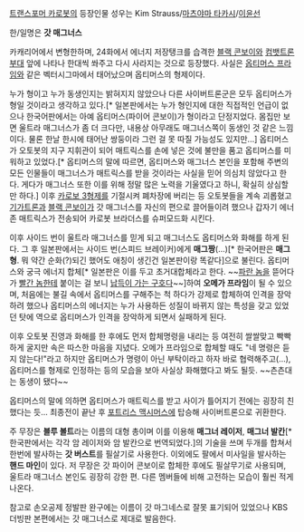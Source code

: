 [[트랜스포머 카로봇]]의 등장인물
성우는 Kim Strauss/[[마츠야마 타카시]]/[[이윤선]]

한/일명은 '''갓 매그너스'''

카캐리어에서 변형한하며, 24화에서 에너지 저장탱크를 습격한 [[블랙 콘보이]]와 [[컴뱃트론]]부대 앞에 나타나 한대씩 쏴주고 다시 사라지는 것으로 등장했다. 사실은 [[옵티머스 프라임(RID)|옵티머스 프라임]]와 같은 벡터시그마에서 태어났으며 옵티머스의 형제이다.

누가 형이고 누가 동생인지는 밝혀지지 않았으나 다른 사이버트론군은 모두 옵티머스가 형일 것이라고 생각하고 있다.[* 일본판에서는 누가 형인지에 대한 직접적인 언급이 없으나 한국어판에서는 아예 옵티머스(파이어 콘보이)가 형이라고 단정지었다. 몸집만 보면 울트라 매그너스가 좀 더 크다만, 내용상 아무래도 매그너스쪽이 동생인 것 같은 느낌이다. 물론 한날 한시에 태어난 쌍둥이라 그런 걸 못 따질 가능성도 있지만...] 옵티머스가 오토봇의 지구 지휘관이 되어 매트릭스를 손에 넣은 것에 불만을 품고 옵티머스를 미워하고 있었다.[* 옵티머스의 말에 따르면, 옵티머스와 매그너스 본인을 포함해 주변의 모든 인물들이 매그너스가 매트릭스를 받을 것이라는 사실을 믿어 의심치 않았다고 한다. 게다가 매그너스 또한 이를 위해 정말 많은 노력을 기울였다고 하니, 확실히 상심할 만 하다.] 이후 [[카로보 3형제]]를 기절시켜 폐차장에 버리는 등 오토봇들을 계속 괴롭혔고 [[기가트론]]과 [[블랙 콘보이]]가 갓 매그너스를 자신의 편으로 끌어들이려 했으나 갑자기 에너존 매트릭스가 전송되어 카로봇 브라더스를 슈퍼모드화 시킨다.

이후 사이드 번이 울트라 매그너스를 믿게 되고 매그너스도 옵티머스와 화해를 하게 된다. 그 후 일본판에서는 사이드 번(스피드 브레이커)에게 '''매그짱'''(...)[* 한국어판은 '''매그 형'''. 뭐 약간 순화(?)되긴 했어도 애칭이 생긴건 일본판이랑 똑같다]으로 불린다. 옵티머스와 궁극 에너지 합체[* 일본판은 이를 두고 초거대합체라고 한다. ~~[[드래곤 카이저|파란 놈]]을 뜯어다가 [[킹 엑스카이저|빨간 놈]]한테 붙이는 걸 보니 [[그레이트 엑스카이저|납득이 가는 구호다]]~~]하여 '''오메가 프라임'''이 될 수 있으며, 처음에는 불길 속에서 옵티머스를 구해주는 척 하다가 강제로 합체하여 인격을 장악하려 했으나 옵티머스의 에너지는 누가 사용하든 성질이 바뀌지 않는 특성을 갖고 있었던 탓에 역으로 옵티머스가 인격을 장악하게 되면서 실패하게 된다.

이후 오토봇 진영과 화해를 한 후에도 먼저 합체명령을 내리는 등 여전히 쌀쌀맞고 빡빡하게 굴지만 속은 따스한 마음을 지녔다. 오메가 프라임으로 합체할 때도 "네 명령은 듣지 않는다!"라고 하지만 옵티머스가 명령이 아닌 부탁이라고 하자 바로 협력해주고(...), 옵티머스를 형제로 인정하는 등의 모습을 보아 사실상 화해했다고 봐도 될듯. ~~츤츤대는 동생이 됐다~~

옵티머스의 말에 의하면 옵티머스가 매트릭스를 받고 사이가 틀어지기 전에는 굉장히 친했다는 듯... 최종전이 끝난 후 [[포트리스 맥시머스(RID)|포트리스 맥시머스]]에 탑승해 사이버트론으로 귀환한다.

주 무장은 '''블루 볼트'''라는 이름의 대형 총이며 이를 이용해 '''매그너 레이저''', '''매그너 발칸'''[* 한국판에서는 각각 암 레이저와 암 발칸으로 번역되었다.]의 기술을 쓰며 두개를 합쳐서 한번에 발사하는 '''갓 버스트'''를 필살기로 사용한다. 이외에도 팔에서 미사일을 발사하는 '''핸드 마인'''이 있다. 저 무장은 갓 파이어 콘보이로 합체한 후에도 필살무기로 사용되며, 울트라 매그너스 본인도 굉장히 강한 편. 다른 멤버들에 비해 고전하는 모습이 훨씬 적게 나온다.

참고로 손오공제 정발판 완구에는 이름이 갓 마그네스로 잘못 표기되어 있었으나 KBS 더빙판 본편에서는 갓 매그너스로 제대로 발음한다.

